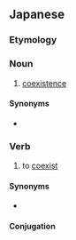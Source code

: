 ==Japanese==
{{ja-kanjitab|きょう|ざい|yomi=on}}

===Etymology===
{{compound|共|在|t1=[[co-]]|t2=[[exist]]|lang=ja}}

===Noun===
{{ja-noun|きょうざい}}

# [[coexistence]]

====Synonyms====
* {{ja-r|共存|きょうぞん}}

===Verb===
{{ja-verb-suru|きょうざい}}

# to [[coexist]]

====Synonyms====
* {{ja-r|共存する|linkto=共存|きょうぞん する}}

====Conjugation====
{{ja-suru|きょうざい}}